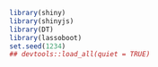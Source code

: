 ```r
library(shiny)
library(shinyjs)
library(DT)
library(lassoboot)
set.seed(1234)
## devtools::load_all(quiet = TRUE)
```